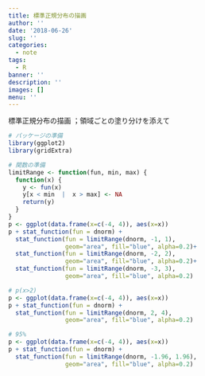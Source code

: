 ```yaml
---
title: 標準正規分布の描画
author: ''
date: '2018-06-26'
slug: ''
categories:
  - note
tags:
  - R
banner: ''
description: ''
images: []
menu: ''
---
```


標準正規分布の描画 ；領域ごとの塗り分けを添えて

<!--more-->

```r

# パッケージの準備
library(ggplot2)
library(gridExtra)

# 関数の準備
limitRange <- function(fun, min, max) {
  function(x) {
    y <- fun(x)
    y[x < min  |  x > max] <- NA
    return(y)
  }
}
p <- ggplot(data.frame(x=c(-4, 4)), aes(x=x))
p + stat_function(fun = dnorm) +
  stat_function(fun = limitRange(dnorm, -1, 1),
                geom="area", fill="blue", alpha=0.2)+
  stat_function(fun = limitRange(dnorm, -2, 2),
                geom="area", fill="blue", alpha=0.2)+
  stat_function(fun = limitRange(dnorm, -3, 3),
                geom="area", fill="blue", alpha=0.2)
```

```r
# p(x>2)
p <- ggplot(data.frame(x=c(-4, 4)), aes(x=x))
p + stat_function(fun = dnorm) +
  stat_function(fun = limitRange(dnorm, 2, 4),
                geom="area", fill="blue", alpha=0.2)
```

```r
# 95%
p <- ggplot(data.frame(x=c(-4, 4)), aes(x=x))
p + stat_function(fun = dnorm) +
  stat_function(fun = limitRange(dnorm, -1.96, 1.96),
                geom="area", fill="blue", alpha=0.2)
```